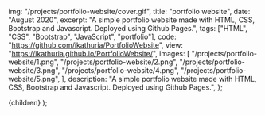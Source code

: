 
  img: "/projects/portfolio-website/cover.gif",
  title: "portfolio website",
  date: "August 2020",
  excerpt:
    "A simple portfolio website made with HTML, CSS, Bootstrap and Javascript. Deployed using Github Pages.",
  tags: ["HTML", "CSS", "Bootstrap", "JavaScript", "portfolio"],
  code: "https://github.com/ikathuria/PortfolioWebsite",
  view: "https://ikathuria.github.io/PortfolioWebsite/",
  images: [
    "/projects/portfolio-website/1.png",
    "/projects/portfolio-website/2.png",
    "/projects/portfolio-website/3.png",
    "/projects/portfolio-website/4.png",
    "/projects/portfolio-website/5.png",
  ],
  description:
    "A simple portfolio website made with HTML, CSS, Bootstrap and Javascript. Deployed using Github Pages.",
};

  <Layout meta={meta} project>
    {children}
  </Layout>
);
